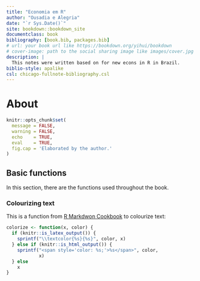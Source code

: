 ```yaml
--- 
title: "Economia em R"
author: "Ousadia e Alegria"
date: "`r Sys.Date()`"
site: bookdown::bookdown_site
documentclass: book
bibliography: [book.bib, packages.bib]
# url: your book url like https://bookdown.org/yihui/bookdown
# cover-image: path to the social sharing image like images/cover.jpg
description: |
  This notes were written based on for new econs in R in Brazil.
biblio-style: apalike
csl: chicago-fullnote-bibliography.csl
---
```


# About

```r
knitr::opts_chunk$set(
  message = FALSE,
  warning = FALSE,
  echo    = TRUE,
  eval    = TRUE,
  fig.cap = 'Elaborated by the author.'
)
```

## Basic functions

In this section, there are the functions used throughout the book.

### Colourizing text

This is a function from [R Markdwon Cookbook](https://bookdown.org/yihui/rmarkdown-cookbook/font-color.html) to colourize text:

```r
colorize <- function(x, color) {
  if (knitr::is_latex_output()) {
    sprintf("\\textcolor{%s}{%s}", color, x)
  } else if (knitr::is_html_output()) {
    sprintf("<span style='color: %s;'>%s</span>", color,
            x)
  } else
    x
}
```

